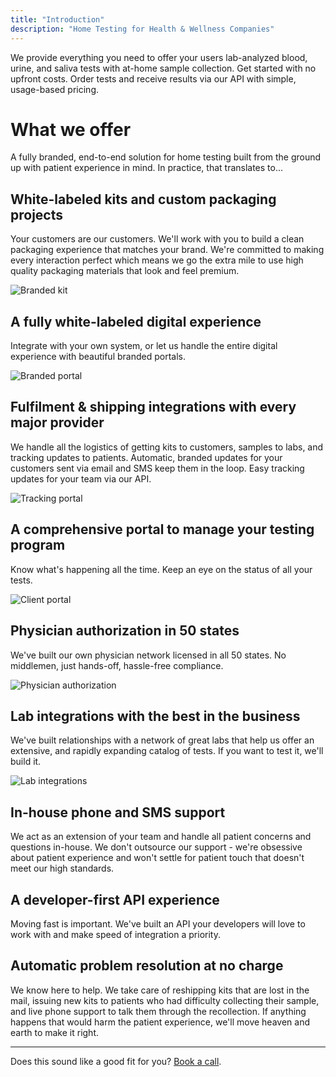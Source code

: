 ```yaml
---
title: "Introduction"
description: "Home Testing for Health & Wellness Companies"
---
```


We provide everything you need to offer your users lab-analyzed blood, urine,
and saliva tests with at-home sample collection. Get started with no upfront
costs. Order tests and receive results via our API with simple, usage-based
pricing.

# What we offer

A fully branded, end-to-end solution for home testing built from the ground up with patient experience in mind. In
practice, that translates to...

## White-labeled kits and custom packaging projects
Your customers are our customers. We'll work with you to build a clean packaging experience that matches your brand.
We're committed to making every interaction perfect which means we go the extra mile to use high quality packaging
materials that look and feel premium.

![Branded kit](/img/branded-kit.webp)

## A fully white-labeled digital experience
Integrate with your own system, or let us handle the entire digital experience with beautiful branded portals.

![Branded portal](/img/results-portal.png)

## Fulfilment & shipping integrations with every major provider
We handle all the logistics of getting kits to customers, samples to labs, and tracking updates to patients. Automatic,
branded updates for your customers sent via email and SMS keep them in the loop. Easy tracking updates for your team
via our API.

![Tracking portal](/img/shipping-portal.png)

## A comprehensive portal to manage your testing program
Know what's happening all the time. Keep an eye on the status of all your tests.

![Client portal](/img/client-portal.png)

## Physician authorization in 50 states
We've built our own physician network licensed in all 50 states. No middlemen, just hands-off, hassle-free compliance.

![Physician authorization](/img/doctor-approval.jpeg)

## Lab integrations with the best in the business
We've built relationships with a network of great labs that help us offer an extensive, and rapidly expanding catalog
of tests. If you want to test it, we'll build it.

![Lab integrations](/img/panels.png)

## In-house phone and SMS support
We act as an extension of your team and handle all patient concerns and questions in-house. We don't outsource our
support - we're obsessive about patient experience and won't settle for patient touch that doesn't meet our high
standards.

## A developer-first API experience
Moving fast is important. We've built an API your developers will love to work with and make speed of integration a
priority.

## Automatic problem resolution at no charge
We know here to help. We take care of reshipping kits that are lost in the mail, issuing new kits to patients who had
difficulty collecting their sample, and live phone support to talk them through the recollection. If anything happens
that would harm the patient experience, we'll move heaven and earth to make it right.

---

Does this sound like a good fit for you? [Book a call](https://calendly.com/jajack/30minutes).


